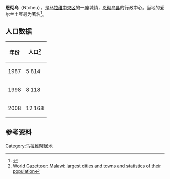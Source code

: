 {{Infobox settlement 
<!--See the Table at Infobox Settlement for all fields and descriptions of usage--> 
<!-- Basic info ----------------> |official_name = 恩彻乌
|other_name = 
|native_name =   Ntcheu
|nickname = 
|settlement_type = <!--For Town or Village (Leave blank for the default City)--> 
|motto = 
<!-- images and maps -----------> 
|image_skyline = 
|imagesize = 300px
|image_caption = 
|image_flag = 
|flag_size = 
|image_seal = 
|seal_size = 
|image_shield = 
|shield_size = 
|image_blank_emblem = 
|blank_emblem_type = 
|blank_emblem_size = 
|image_map = 
|mapsize = 
|map_caption = 
|image_map1 = 
|mapsize1 = 
|map_caption1 = 
|image_dot_map = 
|dot_mapsize = 
|dot_map_caption = 
|dot_x = 
|dot_y = 
|pushpin_map = Malawi<!-- the name of a location map as per http://en.wikipedia.org/wiki/Template:Location_map --> 
|pushpin_mapsize=240
|pushpin_label_position =bottom 
|pushpin_map_caption =在马拉维的位置
<!-- Location ------------------> 
|coordinates_region = MW
|subdivision_type = 国家
|subdivision_name = {{flag|Malawi}} 
|subdivision_type1 = 地区
|subdivision_name1 = [[中央区_(马拉维)|中央区]]
|subdivision_type2 = 县
|subdivision_name2 = [[恩彻乌县|恩彻乌县]] 
|subdivision_type3 = 
|subdivision_name3 = 
|subdivision_type4 = 
|subdivision_name4 = 
<!-- Politics -----------------> 
|government_footnotes = 
|government_type = 
|leader_title = 
|leader_name = 
|leader_title1 = 
<!-- for places with, say, both a mayor and a city manager --> 
|leader_name1 = 
|leader_title2 = 
|leader_name2 = 
|leader_title3 = 
|leader_name3 = 
|leader_title4 = 
|leader_name4 = 
|established_title = 
<!-- Settled --> 
|established_date = 
|established_title2 = 
<!-- Incorporated (town) --> 
|established_date2 = 
|established_title3 = 
<!-- Incorporated (city) --> 
|established_date3 = 
<!-- Area ---------------------> 
|area_magnitude = 
|unit_pref =Imperial 
<!--Enter: Imperial, if Imperial (metric) is desired--> 
|area_footnotes = 
|area_total_km2 = 
<!-- ALL fields dealing with a measurements are subject to automatic unit conversion--> 
|area_land_km2 =  <!--See table @ Template:Infobox Settlement for details on automatic unit conversion--> 
|area_water_km2 = 
|area_total_sq_mi = 
|area_land_sq_mi = 
|area_water_sq_mi = 
|area_water_percent = 
|area_urban_km2 = 
|area_urban_sq_mi = 
|area_metro_km2 = 
|area_metro_sq_mi = 
|area_blank1_title = 
|area_blank1_km2 = 
|area_blank1_sq_mi = 
<!-- Population -----------------------> 
|population_as_of = 2008
|population_footnotes = 
|population_note = 
|population_total = 12,168
|population_density_km2 = 
|population_density_sq_mi = 
|population_metro = 
|population_density_metro_km2 = 
|population_density_metro_sq_mi = 
|population_urban = 
|population_density_urban_km2 = 
|population_density_urban_sq_mi = 
|population_blank1_title =Ethnicities 
|population_blank1 = 
|population_blank2_title =Religions 
|population_blank2 = 
|population_density_blank1_km2 = 
|population_density_blank1_sq_mi = 
<!-- General information ---------------> 
|timezone = +2
|utc_offset = 
|timezone_DST = 
|utc_offset_DST = 
|latd= 14|latm= 50|lats= |latNS=S 
|longd= 34|longm= 40|longs= |longEW=E 
|elevation_footnotes = 
<!--for references: use <ref> </ref> tags--> 
|elevation_m = 
|elevation_ft = 
<!-- Area/postal codes & others --------> 
|postal_code_type = 
<!-- enter ZIP code, Postcode, Post code, Postal code... --> 
|postal_code = 
|area_code = 
|blank_name = 
|blank_info = 
|blank1_name = 
|blank1_info = 
|website = 
|footnotes = 
}}

'''恩彻乌'''（Ntcheu），是[[马拉维|马拉维]][[中央区_(马拉维)|中央区]]的一座城镇，[[恩彻乌县|恩彻乌县]]的行政中心。当地的爱尔兰土豆最为著名<ref>{{cite web |url=http://www.africanews.com/site/MALAWI_Turning_tubers_into_delicious_crisps/list_messages/37419 |title=存档副本 |accessdate=2011-02-15 |deadurl=yes |archiveurl=https://web.archive.org/web/20120329061215/http://www.africanews.com/site/MALAWI_Turning_tubers_into_delicious_crisps/list_messages/37419 |archivedate=2012-03-29 }}</ref>。

==人口数据==
{| class="wikitable" 
! 年份
! 人口<ref>[https://www.webcitation.org/query?url=http://www.world-gazetteer.com/wg.php?x=%26men=gcis%26lng=en%26dat=32%26srt=pnan%26col=dq%26geo=-150&date=2013-05-25+01:36:36 World Gazetteer: Malawi: largest cities and towns and statistics of their population]</ref>
|-	
| 1987
| 5 814
|-
| 1998 
| 8 118
|-	
| 2008 
| 12 168
|}

==参考资料==
{{reflist}}

{{coord|14|50|S|34|40|E|display=title}}

[[Category:马拉维聚居地|Category:马拉维聚居地]]